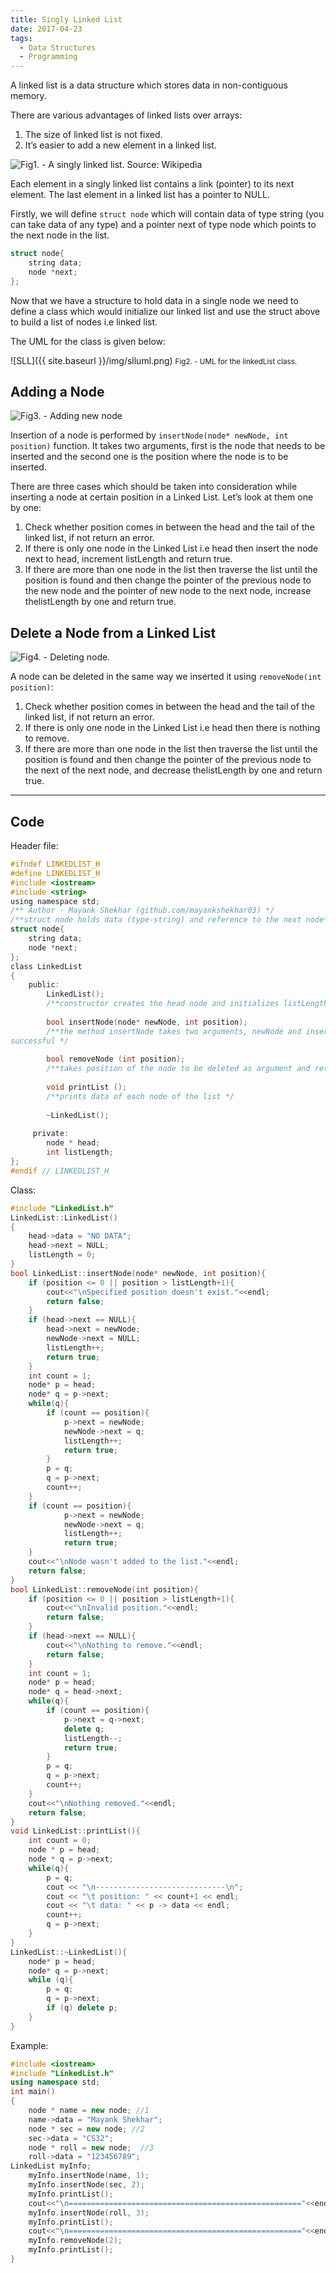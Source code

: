 ```yaml
---
title: Singly Linked List
date: 2017-04-23
tags:
  - Data Structures
  - Programming
---
```


A linked list is a data structure which stores data in non-contiguous memory.

There are various advantages of linked lists over arrays:

1. The size of linked list is not fixed.
2. It’s easier to add a new element in a linked list.

![Fig1. - A singly linked list. Source: [Wikipedia](https://en.wikipedia.org/wiki/Linked_list)](./sll.png)

Each element in a singly linked list contains a link (pointer) to its next element. The last element in a linked list has a pointer to NULL.

Firstly, we will define `struct node` which will contain data of type string (you can take data of any type) and a pointer next of type node which points to the next node in the list.

```cpp
struct node{
    string data;
    node *next;
};
```

Now that we have a structure to hold data in a single node we need to define a class which would initialize our linked list and use the struct above to build a list of nodes i.e linked list.

The UML for the class is given below:

![SLL]({{ site.baseurl }}/img/slluml.png) <small>Fig2. - UML for the linkedList class.</small>

## Adding a Node

![Fig3. - Adding new node](./sllnewnode.png)

Insertion of a node is performed by `insertNode(node* newNode, int position)` function. It takes two arguments, first is the node that needs to be inserted and the second one is the position where the node is to be inserted.

There are three cases which should be taken into consideration while inserting a node at certain position in a Linked List. Let’s look at them one by one:

1. Check whether position comes in between the head and the tail of the linked list, if not return an error.
2. If there is only one node in the Linked List i.e head then insert the node next to head, increment listLength and return true.
3. If there are more than one node in the list then traverse the list until the position is found and then change the pointer of the previous node to the new node and the pointer of new node to the next node, increase thelistLength by one and return true.

## Delete a Node from a Linked List

![Fig4. - Deleting node.](./slldel.png)

A node can be deleted in the same way we inserted it using `removeNode(int position)`:

1. Check whether position comes in between the head and the tail of the linked list, if not return an error.
2. If there is only one node in the Linked List i.e head then there is nothing to remove.
3. If there are more than one node in the list then traverse the list until the position is found and then change the pointer of the previous node to the next of the next node, and decrease thelistLength by one and return true.

---

## Code

Header file:

```cpp:title=linkedList.h
#ifndef LINKEDLIST_H
#define LINKEDLIST_H
#include <iostream>
#include <string>
using namespace std;
/** Author - Mayank Shekhar (github.com/mayankshekhar03) */
/**struct node holds data (type-string) and reference to the next node*/
struct node{
    string data;
    node *next;
};
class LinkedList
{
    public:
        LinkedList();
        /**constructor creates the head node and initializes listLength variable to 0 */
        
        bool insertNode(node* newNode, int position);
        /**the method insertNode takes two arguments, newNode and inserts it to the position given in second argument returns true if
successful */
        
        bool removeNode (int position);
        /**takes position of the node to be deleted as argument and returns true if deleted */
        
        void printList ();
        /**prints data of each node of the list */
        
        ~LinkedList();
    
     private:
        node * head;
        int listLength;
};
#endif // LINKEDLIST_H
```

Class:

```cpp:title=linkedList.cpp
#include "LinkedList.h"
LinkedList::LinkedList()
{
    head->data = "NO DATA";
    head->next = NULL;
    listLength = 0;
}
bool LinkedList::insertNode(node* newNode, int position){
    if (position <= 0 || position > listLength+1){
        cout<<"\nSpecified position doesn't exist."<<endl;
        return false;
    }
    if (head->next == NULL){
        head->next = newNode;
        newNode->next = NULL;
        listLength++;
        return true;
    }
    int count = 1;
    node* p = head;
    node* q = p->next;
    while(q){
        if (count == position){
            p->next = newNode;
            newNode->next = q;
            listLength++;
            return true;
        }
        p = q;
        q = p->next;
        count++;
    }
    if (count == position){
            p->next = newNode;
            newNode->next = q;
            listLength++;
            return true;
    }
    cout<<"\nNode wasn't added to the list."<<endl;
    return false;
}
bool LinkedList::removeNode(int position){
    if (position <= 0 || position > listLength+1){
        cout<<"\nInvalid position."<<endl;
        return false;
    }
    if (head->next == NULL){
        cout<<"\nNothing to remove."<<endl;
        return false;
    }
    int count = 1;
    node* p = head;
    node* q = head->next;
    while(q){
        if (count == position){
            p->next = q->next;
            delete q;
            listLength--;
            return true;
        }
        p = q;
        q = p->next;
        count++;
    }
    cout<<"\nNothing removed."<<endl;
    return false;
}
void LinkedList::printList(){
    int count = 0;
    node * p = head;
    node * q = p->next;
    while(q){
        p = q;
        cout << "\n-----------------------------\n";
        cout << "\t position: " << count+1 << endl;
        cout << "\t data: " << p -> data << endl;
        count++;
        q = p->next;
    }
}
LinkedList::~LinkedList(){
    node* p = head;
    node* q = p->next;
    while (q){
        p = q;
        q = p->next;
        if (q) delete p;
    }
}
```

Example:

```cpp:title=main.cpp
#include <iostream>
#include "LinkedList.h"
using namespace std;
int main()
{
    node * name = new node; //1
    name->data = "Mayank Shekhar";
    node * sec = new node; //2
    sec->data = "CS32";
    node * roll = new node;  //3
    roll->data = "123456789";
LinkedList myInfo;
    myInfo.insertNode(name, 1);
    myInfo.insertNode(sec, 2);
    myInfo.printList();
    cout<<"\n===================================================="<<endl;
    myInfo.insertNode(roll, 3);
    myInfo.printList();
    cout<<"\n===================================================="<<endl;
    myInfo.removeNode(2);
    myInfo.printList();
}
```